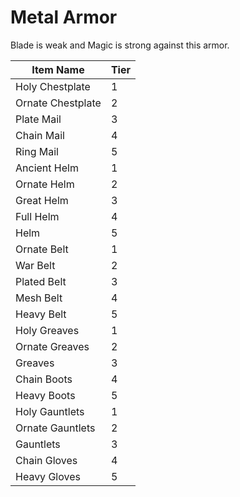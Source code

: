 # Metal Armor

Blade is weak and Magic is strong against this armor.

| Item Name         | Tier |
| ----------------- | ---- |
| Holy Chestplate   | 1    |
| Ornate Chestplate | 2    |
| Plate Mail        | 3    |
| Chain Mail        | 4    |
| Ring Mail         | 5    |
| Ancient Helm      | 1    |
| Ornate Helm       | 2    |
| Great Helm        | 3    |
| Full Helm         | 4    |
| Helm              | 5    |
| Ornate Belt       | 1    |
| War Belt          | 2    |
| Plated Belt       | 3    |
| Mesh Belt         | 4    |
| Heavy Belt        | 5    |
| Holy Greaves      | 1    |
| Ornate Greaves    | 2    |
| Greaves           | 3    |
| Chain Boots       | 4    |
| Heavy Boots       | 5    |
| Holy Gauntlets    | 1    |
| Ornate Gauntlets  | 2    |
| Gauntlets         | 3    |
| Chain Gloves      | 4    |
| Heavy Gloves      | 5    |
